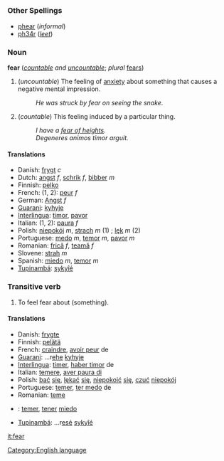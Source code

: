 =={{en}}==
[[Category:English language]]
===Other Spellings===
*[[phear]] (''informal'')
*[[ph34r]] (''[[w:leet|leet]]'')
===Noun===
'''fear''' (''[[countable]] and [[uncountable]]''; ''plural'' [[fears]])

#(''uncountable'') The feeling of [[anxiety]] about something that causes a negative mental impression.<!--this does not add anything to the definition: Fear can induce [[running]] or trigger a [[defensive]] response.-->
#:''He was struck by fear on seeing the snake.''
#(''countable'') This feeling induced by a particular thing.
#:''I have a [http://www.fear-of-heights.com/ fear of heights].''
#:''Degeneres animos timor arguit.''

==== Translations ====
*Danish: [[frygt]] ''c''
*Dutch: [[angst]] ''f'', [[schrik]] ''f'', [[bibber]] ''m''
*Finnish: [[pelko]]
*French: (1, 2): [[peur]] ''f''
*German: [[Angst#German|Angst]] ''f''
*[[Guarani]]: [[kyhyje]]
*[[Interlingua]]: [[timor]], [[pavor]]
*Italian: (1, 2): [[paura]] ''f''
*Polish: [[niepokój]] ''m'', [[strach]] ''m'' (1) ; [[lęk]] ''m'' (2)
*Portuguese: [[medo]] ''m'', [[temor]] ''m'', [[pavor]] ''m''
*Romanian: [[frică]] ''f'', [[teamă]] ''f''
*Slovene: [[strah]] ''m''
*Spanish: [[miedo]] ''m'', [[temor]] ''m''
*[[Tupinambá]]: [[sykyîé]]

===Transitive verb===
#To feel fear about (something).

====Translations====
*Danish: [[frygte]]
*Finnish: [[pelätä]]
*French: [[craindre]], [[avoir peur]] de
*[[Guarani]]: ...r[[ehe]] [[kyhyje]]
*[[Interlingua]]: [[timer]], [[haber timor]] de
*Italian: [[temere]], [[aver paura di]]
*Polish: [[bać]] [[się]], [[lękać]] [[się]], [[niepokoić]] [[się]], [[czuć]] [[niepokój]]
*Portuguese: [[temer]], [[ter medo]] de
*Romanian: [[teme]]
*{{es}}: [[temer]], [[tener]] [[miedo]]
*[[Tupinambá]]: ...r[[esé]] [[sykyîé]]

[[it:fear]]